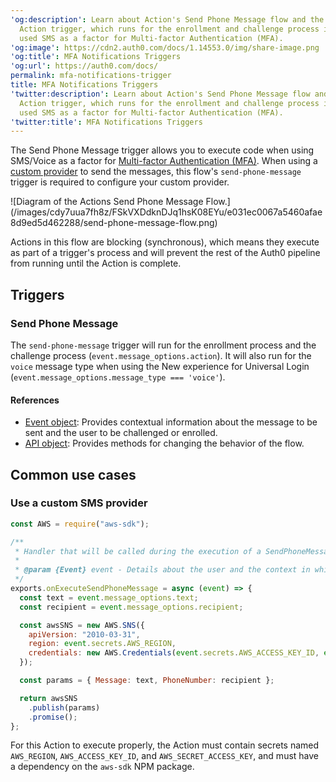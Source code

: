 ---
'og:description': Learn about Action's Send Phone Message flow and the send-phone-message
  Action trigger, which runs for the enrollment and challenge process if you have
  used SMS as a factor for Multi-factor Authentication (MFA).
'og:image': https://cdn2.auth0.com/docs/1.14553.0/img/share-image.png
'og:title': MFA Notifications Triggers
'og:url': https://auth0.com/docs/
permalink: mfa-notifications-trigger
title: MFA Notifications Triggers
'twitter:description': Learn about Action's Send Phone Message flow and the send-phone-message
  Action trigger, which runs for the enrollment and challenge process if you have
  used SMS as a factor for Multi-factor Authentication (MFA).
'twitter:title': MFA Notifications Triggers
---
The Send Phone Message trigger allows you to execute code when using SMS/Voice as a factor for [Multi-factor Authentication (MFA)](/docs/secure/multi-factor-authentication). When using a [custom provider](/docs/secure/multi-factor-authentication/multi-factor-authentication-factors/configure-sms-voice-notifications-mfa#custom-phone-messaging-providers) to send the messages, this flow's `send-phone-message` trigger is required to configure your custom provider.

<Frame>![Diagram of the Actions Send Phone Message Flow.](/images/cdy7uua7fh8z/FSkVXDdknDJq1hsK08EYu/e031ec0067a5460afae8d9ed5d462288/send-phone-message-flow.png)</Frame>

Actions in this flow are blocking (synchronous), which means they execute as part of a trigger's process and will prevent the rest of the Auth0 pipeline from running until the Action is complete.

## Triggers

### Send Phone Message

The `send-phone-message` trigger will run for the enrollment process and the challenge process (`event.message_options.action`). It will also run for the `voice` message type when using the New experience for <Tooltip tip="Universal Login: Your application redirects to Universal Login, hosted on Auth0's Authorization Server, to verify a user's identity." cta="View Glossary" href="/docs/glossary?term=Universal+Login">Universal Login</Tooltip> (`event.message_options.message_type === 'voice'`).

#### References

* [Event object](/docs/customize/actions/explore-triggers/mfa-notifications-trigger/send-phone-message-event-object): Provides contextual information about the message to be sent and the user to be challenged or enrolled.
* [API object](/docs/customize/actions/explore-triggers/mfa-notifications-trigger/send-phone-message-api-object): Provides methods for changing the behavior of the flow.

## Common use cases

### Use a custom SMS provider

```javascript lines
const AWS = require("aws-sdk");

/**
 * Handler that will be called during the execution of a SendPhoneMessage flow.
 *
 * @param {Event} event - Details about the user and the context in which they are logging in.
 */
exports.onExecuteSendPhoneMessage = async (event) => {
  const text = event.message_options.text;
  const recipient = event.message_options.recipient;

  const awsSNS = new AWS.SNS({
    apiVersion: "2010-03-31",
    region: event.secrets.AWS_REGION,
    credentials: new AWS.Credentials(event.secrets.AWS_ACCESS_KEY_ID, event.secrets.AWS_SECRET_ACCESS_KEY)
  });

  const params = { Message: text, PhoneNumber: recipient };

  return awsSNS
    .publish(params)
    .promise();
};
```






<Callout icon="file-lines" color="#0EA5E9" iconType="regular">

For this Action to execute properly, the Action must contain secrets named `AWS_REGION`, `AWS_ACCESS_KEY_ID`, and `AWS_SECRET_ACCESS_KEY`, and must have a dependency on the `aws-sdk` NPM package.

</Callout>